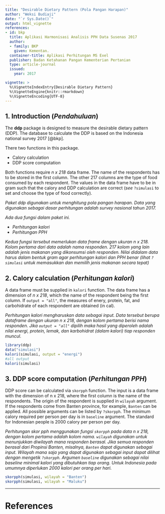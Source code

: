 ---
title: "Desirable Dietary Pattern (Pola Pangan Harapan)"
author: "Weksi Budiaji"
date: "`r Sys.Date()`"
output: html_vignette
references:
- id: bkp
  title: Aplikasi Harmonisasi Analisis PPH Data Susenas 2017
  author:
  - family: BKP
    given: Kementan.   
  container-title: Aplikasi Perhitungan MS Exel 
  publisher: Badan Ketahanan Pangan Kementerian Pertanian
  type: article-journal
  issued:
    year: 2017

vignette: >
  %\VignetteIndexEntry{Desirable Dietary Pattern}
  %\VignetteEngine{knitr::rmarkdown}
  %\VignetteEncoding{UTF-8}
---

## 1. Introduction (*Pendahuluan*)

The **ddp** package is designed to measure the desirable dietary pattern (DDP). The database to calculate the DDP is based on the Indonesia national survey 2017 [@bkp].

There two functions in this package. 

+ Calory calculation 
+ DDP score computation 

Both functions require *n x 218* data frame. The name of the respondents has to be stored in the first column. The other 217 columns are the type of food consumed by each respondent. The values in the data frame have to be in gram such that the calory and DDP calculation are correct (*see* `?simulasi` to set and choose the type of food correctly).

*Paket ddp digunakan untuk menghitung pola pangan harapan. Data yang digunakan sebagai dasar perhitungan adalah survey nasional tahun 2017.*

*Ada dua fungsi dalam paket ini.*

+ *Perhitungan kalori*
+ *Perhitungan PPH*

*Kedua fungsi tersebut memerlukan data frame dengan ukuran n x 218. Kolom pertama dari data adalah nama responden. 217 kolom yang lain adalah jenis makanan yang dikonsumsi oleh responden. Nilai didalam data harus dalam bentuk gram agar perhitungan kalori dan PPH benar (lihat `?simulasi` untuk memasukkan dan memilih jenis makanan secara tepat)*


## 2. Calory calculation (*Perhitungan kalori*)

A data frame must be supplied in `kalori` function. The data frame has a dimension of *n x 218*, which the name of the respondent being the first column. If `output = "all"`, the measures of enery, protein, fat, and carbohidrate of each respondent are obtained (in cal).

*Perhitungan kalori mengharuskan data sebagai input. Data tersebut berupa dataframe dengan ukuran n x 218, dengan kolom pertama berisi nama responden. Jika `output = "all"` dipilih maka hasil yang diperoleh adalah nilai energi, protein, lemak, dan karbohidrat (dalam kalori) tiap responden muncul.*

```{r}
library(ddp)
data("simulasi")
kalori(simulasi, output = "energi")
#all output
kalori(simulasi)
```

## 3. DDP score computation (*Perhitungan PPH*)

DDP score can be calculated via `skorpph` function. The input is a data frame with the dimension of n x 218, where the first column is the name of the respondents. The origin of the respondent is supplied in  `wilayah` argument. If the respondents come from Banten province, for example, `Banten` can be applied. All possible arguments can be listed by `?skorpph`. The minimum calory required per person per day is in `baseline` argument. The standard for Indonesian people is 2000 calory per person per day.

*Perhitungan skor pph menggunakan fungsi `skorpph` pada data n x 218, dengan kolom pertama adalah kolom nama. `wilayah` digunakan untuk menunjukkan diwilayah mana responden berasal. Jika semua responden berasal dari Propinsi Banten, misalnya, `Banten` dapat digunakan sebagai input. Wilayah mana saja yang dapat digunakan sebagai input dapat dilihat dengan mengetik `?skorpph`. Argumen `baseline` digunakan sebagai nilai baseline minimal kalori yang dibutuhkan tiap orang. Untuk Indonesia pada umumnya diperlukan 2000 kalori per orang per hari.*

```{r}
skorpph(simulasi, wilayah = "Banten")
skorpph(simulasi, wilayah = "Maluku")
```

***

# References
